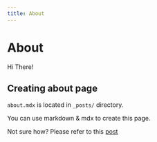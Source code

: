 ```yaml
---
title: About
---
```


# About

Hi There!

## Creating about page

`about.mdx` is located in `_posts/` directory.

You can use markdown & mdx to create this page.

Not sure how? Please refer to this [post](https://gatsby-blog-mdx.now.sh/2020/05/3-create-post#about-page)